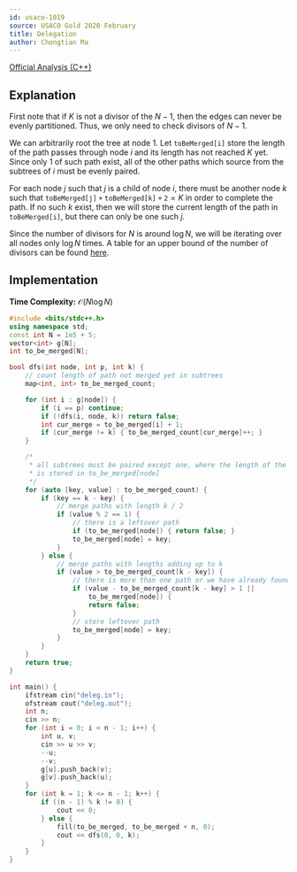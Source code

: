 ```yaml
---
id: usaco-1019
source: USACO Gold 2020 February
title: Delegation
author: Chongtian Ma
---
```


[Official Analysis (C++)](http://www.usaco.org/current/data/sol_deleg_gold_feb20.html)

## Explanation

First note that if $K$ is not a divisor of the $N - 1$, then the edges can
never be evenly partitioned. Thus, we only need to check divisors of $N - 1$.

We can arbitrarily root the tree at node $1$. Let $\mathtt{toBeMerged[i]}$ store the length of the path passes through node $i$ and its length has not reached $K$ yet. Since only $1$ of such path exist, all of the other paths which source from the subtrees of $i$ must be evenly paired.

For each node $j$ such that $j$ is a child of node $i$, there must be another node $k$ such that $\mathtt{toBeMerged[j]+toBeMerged[k]+2} = K$ in order to complete the path. If no such $k$ exist, then we will store the current length of the path in $\mathtt{toBeMerged[i]}$, but there can only be one such $j$.

Since the number of divisors for $N$ is around $\log N$, we will be iterating over all nodes only $\log N$ times. A table for an upper bound of the number of divisors can be found [here](https://wwwhomes.uni-bielefeld.de/achim/highly.txt).

## Implementation

**Time Complexity:** $\mathcal{O}(N \log N)$

<LanguageSection>

<CPPSection>

```cpp
#include <bits/stdc++.h>
using namespace std;
const int N = 1e5 + 5;
vector<int> g[N];
int to_be_merged[N];

bool dfs(int node, int p, int k) {
	// count length of path not merged yet in subtrees
	map<int, int> to_be_merged_count;

	for (int i : g[node]) {
		if (i == p) continue;
		if (!dfs(i, node, k)) return false;
		int cur_merge = to_be_merged[i] + 1;
		if (cur_merge != k) { to_be_merged_count[cur_merge]++; }
	}

	/*
	 * all subtrees must be paired except one, where the length of the path
	 * is stored in to_be_merged[node]
	 */
	for (auto [key, value] : to_be_merged_count) {
		if (key == k - key) {
			// merge paths with length k / 2
			if (value % 2 == 1) {
				// there is a leftover path
				if (to_be_merged[node]) { return false; }
				to_be_merged[node] = key;
			}
		} else {
			// merge paths with lengths adding up to k
			if (value > to_be_merged_count[k - key]) {
				// there is more than one path or we have already found a path
				if (value - to_be_merged_count[k - key] > 1 ||
				    to_be_merged[node]) {
					return false;
				}
				// store leftover path
				to_be_merged[node] = key;
			}
		}
	}
	return true;
}

int main() {
	ifstream cin("deleg.in");
	ofstream cout("deleg.out");
	int n;
	cin >> n;
	for (int i = 0; i < n - 1; i++) {
		int u, v;
		cin >> u >> v;
		--u;
		--v;
		g[u].push_back(v);
		g[v].push_back(u);
	}
	for (int k = 1; k <= n - 1; k++) {
		if ((n - 1) % k != 0) {
			cout << 0;
		} else {
			fill(to_be_merged, to_be_merged + n, 0);
			cout << dfs(0, 0, k);
		}
	}
}
```

</CPPSection>

</LanguageSection>
